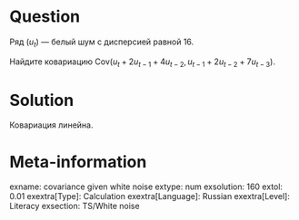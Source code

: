 Question
========

Ряд $(u_t)$ — белый шум с дисперсией равной 16. 

Найдите ковариацию $\mathrm{Cov}(u_t + 2 u_{t-1} + 4u_{t-2}, u_{t-1} + 2u_{t-2} + 7u_{t-3})$. 

Solution
========

Ковариация линейна.

Meta-information
================
exname: covariance given white noise
extype: num
exsolution: 160
extol: 0.01
exextra[Type]: Calculation
exextra[Language]: Russian
exextra[Level]: Literacy
exsection: TS/White noise
